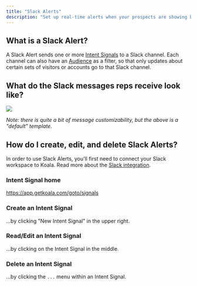 ```yaml
---
title: "Slack Alerts"
description: "Set up real-time alerts when your prospects are showing buying intent, directly in Slack."
---
```


## What is a Slack Alert?

A Slack Alert sends one or more <a href="/docs/product-manual/intent-signals">Intent Signals</a> to a Slack channel. Each channel can also have an <a href="/docs/product-manual/audiences">Audience</a> as a filter, so that only updates about certain sets of visitors or accounts go to that Slack channel.

## What do the Slack messages reps receive look like?

![](/images/product-manual/slack-alerts/example.png)

*Note: there is quite a bit of message customizability, but the above is a "default" template.*

## How do I create, edit, and delete Slack Alerts?

<Note>
    In order to use Slack Alerts, you'll first need to connect your Slack workspace to Koala. Read more about the <a href="/docs/integrations/slack">Slack integration</a>.
</Note>

### Intent Signal home
https://app.getkoala.com/goto/signals

### Create an Intent Signal
...by clicking "New Intent Signal" in the upper right.
### Read/Edit an Intent Signal
...by clicking on the Intent Signal in the middle.
### Delete an Intent Signal
...by clicking the `...` menu within an Intent Signal.